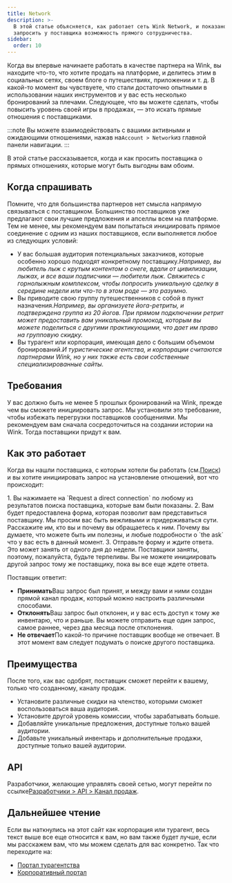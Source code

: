 ```yaml
---
title: Network
description: >-
  В этой статье объясняется, как работает сеть Wink Network, и показано, как
  запросить у поставщика возможность прямого сотрудничества.
sidebar:
  order: 10
---
```


Когда вы впервые начинаете работать в качестве партнера на Wink, вы находите что-то, что хотите продать на платформе, и делитесь этим в социальных сетях, своем блоге о путешествиях, приложении и т. д.
В какой-то момент вы чувствуете, что стали достаточно опытными в использовании наших инструментов и у вас есть несколько бронирований за плечами.
Следующее, что вы можете сделать, чтобы повысить уровень своей игры в продажах, — это искать прямые отношения с поставщиками.

:::note
Вы можете взаимодействовать с вашими активными и ожидающими отношениями, нажав на`Account > Network`из главной панели навигации.
:::

В этой статье рассказывается, когда и как просить поставщика о прямых отношениях, которые могут быть выгодны вам обоим.

## Когда спрашивать

Помните, что для большинства партнеров нет смысла напрямую связываться с поставщиком. Большинство поставщиков уже предлагают свои лучшие предложения и апселлы всем на платформе.
Тем не менее, мы рекомендуем вам попытаться инициировать прямое соединение с одним из наших поставщиков, если выполняется любое из следующих условий:

* У вас большая аудитория потенциальных заказчиков, которые особенно хорошо подходят конкретному поставщику.*Например, вы любитель лыж с крутым контентом о снеге, вдали от цивилизации, лыжах, и все ваши подписчики — любители лыж. Свяжитесь с горнолыжным комплексом, чтобы попросить уникальную сделку в середине недели или что-то в этом роде — это разумно.*
* Вы приводите свою группу путешественников с собой в пункт назначения.*Например, вы организуете йога-ретриты, и подтверждена группа из 20 йогов. При прямом подключении ретрит может предоставить вам уникальный промокод, которым вы можете поделиться с другими практикующими, что дает им право на групповую скидку.*
* Вы турагент или корпорация, имеющая дело с большим объемом бронирований.*И туристические агентства, и корпорации считаются партнерами Wink, но у них также есть свои собственные специализированные сайты.*

## Требования

У вас должно быть не менее 5 прошлых бронирований на Wink, прежде чем вы сможете инициировать запрос. Мы установили это требование, чтобы избежать перегрузки поставщиков сообщениями. Мы рекомендуем вам сначала сосредоточиться на создании истории на Wink. Тогда поставщики придут к вам.

## Как это работает

Когда вы нашли поставщика, с которым хотели бы работать (см.[Поиск](/studio/search/)) и вы хотите инициировать запрос на установление отношений, вот что происходит:

<Steps>
  1. Вы нажимаете на `Request a direct connection` по любому из результатов поиска поставщика, которые вам были показаны.
  2. Вам будет предоставлена форма, которая позволит вам представиться поставщику. Мы просим вас быть вежливыми и придерживаться сути. Расскажите им, кто вы и почему вы обращаетесь к ним. Почему вы думаете, что можете быть им полезны, и любые подробности о `the ask` что у вас есть в данный момент.
  3. Отправьте форму и ждите ответа. Это может занять от одного дня до недели. Поставщики заняты, поэтому, пожалуйста, будьте терпеливы. Вы не можете инициировать другой запрос тому же поставщику, пока вы все еще ждете ответа.
</Steps>


Поставщик ответит:

* **Принимать**Ваш запрос был принят, и между вами и ними создан прямой канал продаж, который можно настроить различными способами.
* **Отклонять**Ваш запрос был отклонен, и у вас есть доступ к тому же инвентарю, что и раньше. Вы можете отправить еще один запрос, самое раннее, через два месяца после отклонения.
* **Не отвечает**По какой-то причине поставщик вообще не отвечает. В этот момент вам следует подумать о поиске другого поставщика.

## Преимущества

После того, как вас одобрят, поставщик сможет перейти к вашему, только что созданному, каналу продаж.

* Установите различные скидки на членство, которыми сможет воспользоваться ваша аудитория.
* Установите другой уровень комиссии, чтобы зарабатывать больше.
* Добавляйте уникальные предложения, доступные только вашей аудитории.
* Добавьте уникальный инвентарь и дополнительные продажи, доступные только вашей аудитории.

## API

Разработчики, желающие управлять своей сетью, могут перейти по ссылке[Разработчики > API > Канал продаж](/developers/apis/#sales-channel-api).

## Дальнейшее чтение

Если вы наткнулись на этот сайт как корпорация или турагент, весь текст выше все еще относится к вам, но вам также будет лучше, если мы расскажем вам, что мы можем сделать для вас конкретно. Так что переходите на:

* [Портал турагентства](/travel-agent/what-is-agent/)
* [Корпоративный портал](/corporate/what-is-group/)


